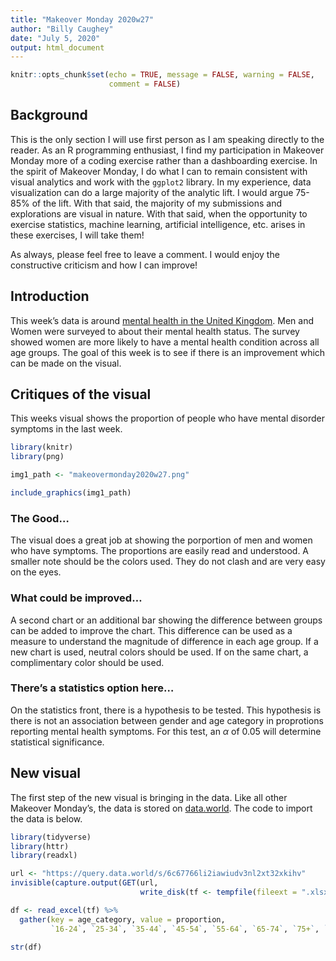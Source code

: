 ```yaml
---
title: "Makeover Monday 2020w27"
author: "Billy Caughey"
date: "July 5, 2020"
output: html_document
---
```


```r
knitr::opts_chunk$set(echo = TRUE, message = FALSE, warning = FALSE, 
                      comment = FALSE)
```

## Background

This is the only section I will use first person as I am speaking directly to the reader. As an R programming enthusiast, I find my participation in Makeover Monday more of a coding exercise rather than a dashboarding exercise. In the spirit of Makeover Monday, I do what I can to remain consistent with visual analytics and work with the `ggplot2` library. In my experience, data visualization can do a large majority of the analytic lift. I would argue 75-85% of the lift. With that said, the majority of my submissions and explorations are visual in nature. With that said, when the opportunity to exercise statistics, machine learning, artificial intelligence, etc. arises in these exercises, I will take them!

As always, please feel free to leave a comment. I would enjoy the constructive criticism and how I can improve!

## Introduction

This week's data is around [mental health in the United Kingdom](https://www.bbc.com/news/health-41125009). Men and Women were surveyed to about their mental health status. The survey showed women are more likely to have a mental health condition across all age groups. The goal of this week is to see if there is an improvement which can be made on the visual.

## Critiques of the visual

This weeks visual shows the proportion of people who have mental disorder symptoms in the last week.

```r

library(knitr)
library(png)

img1_path <- "makeovermonday2020w27.png"

include_graphics(img1_path)

```

### The Good...

The visual does a great job at showing the porportion of men and women who have symptoms. The proportions are easily read and understood. A smaller note should be the colors used. They do not clash and are very easy on the eyes.

### What could be improved...

A second chart or an additional bar showing the difference between groups can be added to improve the chart. This difference can be used as a measure to understand the magnitude of difference in each age group. If a new chart is used, neutral colors should be used. If on the same chart, a complimentary color should be used.

### There's a statistics option here...

On the statistics front, there is a hypothesis to be tested. This hypothesis is there is not an association between gender and age category in proprotions reporting mental health symptoms. For this test, an $\alpha$ of 0.05 will determine statistical significance.

## New visual

The first step of the new visual is bringing in the data. Like all other Makeover Monday's, the data is stored on [data.world](https://data.world/makeovermonday/2020w27-comparing-common-mental-disorder-by-sex). The code to import the data is below.

```r

library(tidyverse)
library(httr)
library(readxl)

url <- "https://query.data.world/s/6c67766li2iawiudv3nl2xt32xkihv"
invisible(capture.output(GET(url, 
                             write_disk(tf <- tempfile(fileext = ".xlsx")))))

df <- read_excel(tf) %>%
  gather(key = age_category, value = proportion,
         `16-24`, `25-34`, `35-44`, `45-54`, `55-64`, `65-74`, `75+`, `All`)

str(df)

```